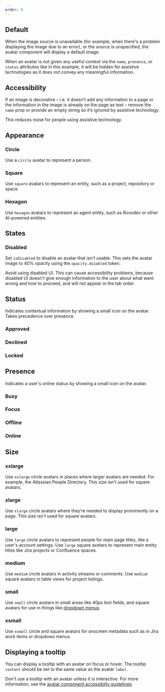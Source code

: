 ```yaml
---
order: 0
---
```



## Default

When the image source is unavailable (for example, when there's a problem displaying the image due
to an error), or the source is unspecified, the avatar component will display a default image.

When an avatar is not given any useful context via the `name`, `presence`, or `status` attributes
like in this example, it will be hidden for assistive technologies as it does not convey any
meaningful information.

<Example Component={AvatarDefault} packageName="@atlaskit/avatar" />

## Accessibility

If an image is decorative – i.e. it doesn’t add any information to a page or the information in the
image is already on the page as text – remove the `name` prop or provide an empty string so it’s
ignored by assistive technology.

This reduces noise for people using assistive technology.

<Example Component={AvatarDecorative} packageName="@atlaskit/avatar" />

## Appearance

### Circle

Use a `circle` avatar to represent a person.

<Example Component={AvatarCircle} packageName="@atlaskit/avatar" />

### Square

Use `square` avatars to represent an entity, such as a project, repository or space.

<Example Component={AvatarSquare} packageName="@atlaskit/avatar" />

### Hexagon

Use `hexagon` avatars to represent an agent entity, such as Rovodev or other AI-powered entities.

<Example Component={AvatarHexagon} packageName="@atlaskit/avatar" />

## States

### Disabled

Set `isDisabled` to disable an avatar that isn't usable. This sets the avatar image to 40% opacity
using the `opacity.disabled` token.

Avoid using disabled UI. This can cause accessibility problems, because disabled UI doesn't give
enough information to the user about what went wrong and how to proceed, and will not appear in the
tab order.

<Example Component={AvatarDisabled} packageName="@atlaskit/avatar" />

## Status

Indicates contextual information by showing a small icon on the avatar. Takes precedence over
presence.

### Approved

<Example Component={AvatarApproved} packageName="@atlaskit/avatar" />

### Declined

<Example Component={AvatarDeclined} packageName="@atlaskit/avatar" />

### Locked

<Example Component={AvatarLocked} packageName="@atlaskit/avatar" />

## Presence

Indicates a user's online status by showing a small icon on the avatar.

### Busy

<Example Component={AvatarBusy} packageName="@atlaskit/avatar" />

### Focus

<Example Component={AvatarFocus} packageName="@atlaskit/avatar" />

### Offline

<Example Component={AvatarOffline} packageName="@atlaskit/avatar" />

### Online

<Example Component={AvatarOnline} packageName="@atlaskit/avatar" />

## Size

### xxlarge

Use `xxlarge` circle avatars in places where larger avatars are needed. For example, the Atlassian
People Directory. This size isn't used for square avatars.

<Example Component={AvatarXXLarge} packageName="@atlaskit/avatar" />

### xlarge

Use `xlarge` circle avatars where they’re needed to display prominently on a page. This size isn't
used for square avatars.

<Example Component={AvatarXLarge} packageName="@atlaskit/avatar" />

### large

Use `large` circle avatars to represent people for main page titles, like a user's account settings.
Use `large` square avatars to represent main entity titles like Jira projects or Confluence spaces.

<Example Component={AvatarLarge} packageName="@atlaskit/avatar" />

### medium

Use `medium` circle avatars in activity streams or comments. Use `medium` square avatars in table
views for project listings.

<Example Component={AvatarMedium} packageName="@atlaskit/avatar" />

### small

Use `small` circle avatars in small areas like 40px text fields, and square avatars for use in
things like [dropdown menus](/components/dropdown-menu).

<Example Component={AvatarSmall} packageName="@atlaskit/avatar" />

### xsmall

Use `xsmall` circle and square avatars for onscreen metadata such as in Jira work items or dropdown
menus.

<Example Component={AvatarXSmall} packageName="@atlaskit/avatar" />

## Displaying a tooltip

You can display a tooltip with an avatar on focus or hover. The tooltip `content` should be set to
the same value as the avatar `label`.

Don't use a tooltip with an avatar unless it is interactive. For more information, see the
[avatar component accessibilty guidelines](usage#accessibility).

<Example Component={AvatarTooltip} packageName="@atlaskit/avatar" />
